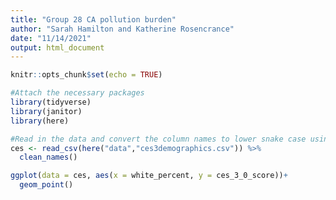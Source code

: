```yaml
---
title: "Group 28 CA pollution burden"
author: "Sarah Hamilton and Katherine Rosencrance"
date: "11/14/2021"
output: html_document
---
```


```r
knitr::opts_chunk$set(echo = TRUE)

#Attach the necessary packages
library(tidyverse)
library(janitor)
library(here)
```

```r
#Read in the data and convert the column names to lower snake case using clean_names()
ces <- read_csv(here("data","ces3demographics.csv")) %>%
  clean_names()
```
```r
ggplot(data = ces, aes(x = white_percent, y = ces_3_0_score))+
  geom_point()
```

